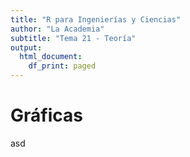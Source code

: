 ```yaml
---
title: "R para Ingenierías y Ciencias"
author: "La Academia"
subtitle: "Tema 21 - Teoría"
output:
  html_document:
    df_print: paged
---
```


# Gráficas

asd
